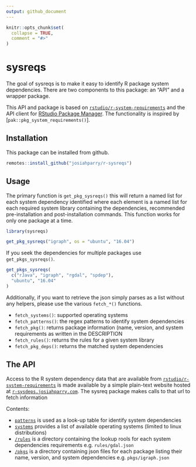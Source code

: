```yaml
---
output: github_document
---
```


<!-- README.md is generated from README.Rmd. Please edit that file -->

```r
knitr::opts_chunk$set(
  collapse = TRUE,
  comment = "#>"
)
```

# sysreqs

The goal of sysreqs is to make it easy to identify R package system dependencies. There are two components to this package: an "API" and a wrapper package. 

This API and package is based on [`rstudio/r-system-requirements`](https://github.com/rstudio/r-system-requirements) and the API client for [RStudio Package Manager](https://www.rstudio.com/products/package-manager/). The functionality is inspired by [`pak::pkg_system_requirements()`]. 

## Installation

This package can be installed from github.

```r
remotes::install_github("josiahparry/r-sysreqs")
```

## Usage

The primary function is `get_pkg_sysreqs()` this will return a named list for each system dependency identified where each element is a named list for each required system library containing the dependencies, recommended pre-installation and post-installation commands. This function works for only one package at a time.

```r
library(sysreqs)

get_pkg_sysreqs("igraph", os = "ubuntu", "16.04")
```

If you seek the dependencies for multiple packages use `get_pkgs_sysreqs()`. 

```r
get_pkgs_sysreqs(
  c("rJava", "igraph", "rgdal", "spdep"),
  "ubuntu", "16.04"
)
```

Additionally, if you want to retrieve the json simply parses as a list without any helpers, please use the various `fetch_*()` functions.

- `fetch_systems()`: supported operating systems
- `fetch_patterns()`: the regex patterns to identify system dependencies
- `fetch_pkg()`: returns package information (name, version, and system requirements as written in the DESCRIPTION
- `fetch_rules()`: returns the rules for a given system library
- `fetch_pkg_deps()`: returns the matched system dependencies

## The API

Access to the R system dependency data that are available from [`rstudio/r-system-requirements`](https://github.com/rstudio/r-system-requirements) is made available by a simple plain-text website hosted at [`r-sysdeps.josiahparry.com`](https://r-sysdeps.josiahparry.com). The sysreq package makes calls to that url to fetch information

Contents: 

- [`patterns`](patterns.json) is used as a look-up table for identify system dependencies
- [`systems`](systems.json) provides a list of available operating systems (limited to linux distributions)
- [`/rules`](rules/index.html) is a directory containing the lookup rools for each system dependencies requirements e.g. `rules/gdal.json`
- [`/pkgs`](pkgs/index.html) is a directory containing json files for each package listing their name, version, and system dependencies e.g. `pkgs/igraph.json`


